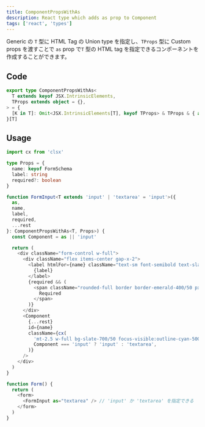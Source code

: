 ```yaml
---
title: ComponentPropsWithAs
description: React type which adds as prop to Component
tags: ['react', 'types']
---
```


Generic の `T` 型に HTML Tag の Union type を指定し、`TProps` 型に Custom props を渡すことで `as` prop で`T` 型の HTML tag を指定できるコンポーネントを
作成することができます。

## Code

```typescript showLineNumbers
export type ComponentPropsWithAs<
  T extends keyof JSX.IntrinsicElements,
  TProps extends object = {},
> = {
  [K in T]: Omit<JSX.IntrinsicElements[T], keyof TProps> & TProps & { as?: T }
}[T]
```

## Usage

```typescript showLineNumbers
import cx from 'clsx'

type Props = {
  name: keyof FormSchema
  label: string
  required?: boolean
}

function FormInput<T extends 'input' | 'textarea' = 'input'>({
  as,
  name,
  label,
  required,
  ...rest
}: ComponentPropsWithAs<T, Props>) {
  const Component = as || 'input'

  return (
    <div className="form-control w-full">
      <div className="flex items-center gap-x-2">
        <label htmlFor={name} className="text-sm font-semibold text-slate-300">
          {label}
        </label>
        {required && (
          <span className="rounded-full border border-emerald-400/50 px-2 py-px text-xs capitalize text-emerald-400">
            Required
          </span>
        )}
      </div>
      <Component
        {...rest}
        id={name}
        className={cx(
          'mt-2.5 w-full bg-slate-700/50 focus-visible:outline-cyan-500/75',
          Component === 'input' ? 'input' : 'textarea',
        )}
      />
    </div>
  )
}

function Form() {
  return (
    <form>
      <FormInput as="textarea" /> // 'input' か 'textarea' を指定できる
    </form>
  )
}
```

